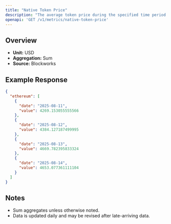 ```yaml
---
title: "Native Token Price"
description: "The average token price during the specified time period for the native asset of that chain."
openapi: 'GET /v1/metrics/native-token-price'
---
```


## Overview

- **Unit:** USD
- **Aggregation:** Sum
- **Source:** Blockworks

## Example Response

```json
{
  "ethereum": [
    {
      "date": "2025-08-11",
      "value": 4269.153055555566
    },
    {
      "date": "2025-08-12",
      "value": 4384.127187499995
    },
    {
      "date": "2025-08-13",
      "value": 4669.782395833324
    },
    {
      "date": "2025-08-14",
      "value": 4653.077361111104
    }
  ]
}
```

## Notes
- Sum aggregates unless otherwise noted.
- Data is updated daily and may be revised after late-arriving data.
